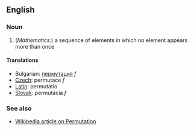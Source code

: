 ==English==

===Noun===

# (''Mathematics:'') a sequence of elements in which no element appears more than once

====Translations====

*Bulgarian: [[пермутация]] ''f''
*[[Czech]]: permutace  ''f''
*[[Latin]]: permutatio
*[[Slovak]]: permutácia  ''f''

===See also===

*[[en:Permutation|Wikipedia article on Permutation]]